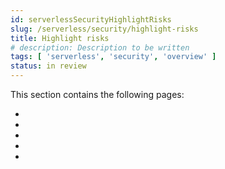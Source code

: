 ```yaml
---
id: serverlessSecurityHighlightRisks
slug: /serverless/security/highlight-risks
title: Highlight risks
# description: Description to be written
tags: [ 'serverless', 'security', 'overview' ]
status: in review
---
```


<DocBadge template="technical preview" />
This section contains the following pages:

* <DocLink id="serverlessSecurityHostRiskScore" />
* <DocLink id="serverlessSecurityUserRiskScore" />
* <DocLink id="serverlessSecurityVerifyHostRiskScore" />
* <DocLink id="serverlessSecurityVerifyUserRiskScore" />
* <DocLink id="serverlessSecurityNetworkBeaconingFramework" />
